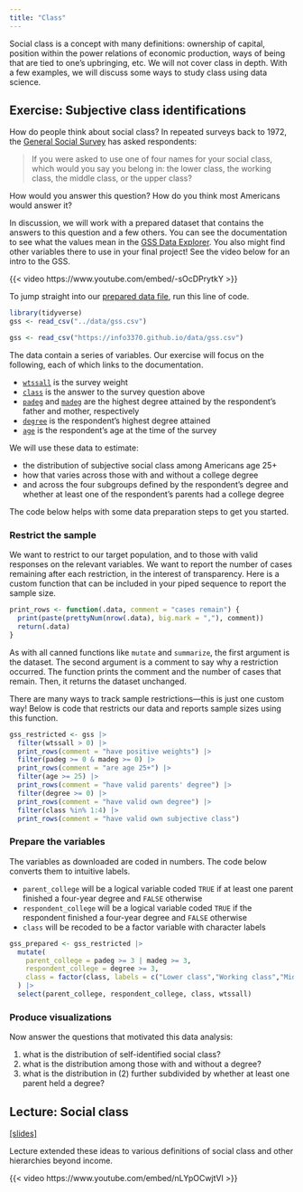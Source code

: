 ```yaml
---
title: "Class"
---
```


Social class is a concept with many definitions: ownership of capital, position within the power relations of economic production, ways of being that are tied to one's upbringing, etc. We will not cover class in depth. With a few examples, we will discuss some ways to study class using data science.

## Exercise: Subjective class identifications

How do people think about social class? In repeated surveys back to 1972, the [General Social Survey](https://gssdataexplorer.norc.org/MyGSS) has asked respondents:

> If you were asked to use one of four names for your social 
class, which would you say you belong in: the lower class, the 
working class, the middle class, or the upper class?

How would you answer this question? How do you think most Americans would answer it?

In discussion, we will work with a prepared dataset that contains the answers to this question and a few others. You can see the documentation to see what the values mean in the [GSS Data Explorer](https://gssdataexplorer.norc.org). You also might find other variables there to use in your final project! See the video below for an intro to the GSS.

{{< video https://www.youtube.com/embed/-sOcDPrytkY
 >}}
 
 To jump straight into our [prepared data file](../data/gss.csv), run this line of code.
 
```r
library(tidyverse)
gss <- read_csv("../data/gss.csv")
```

```r
gss <- read_csv("https://info3370.github.io/data/gss.csv")
```

The data contain a series of variables. Our exercise will focus on the following, each of which links to the documentation.

- [`wtssall`](https://gssdataexplorer.norc.org/variables/5595/vshow) is the survey weight
- [`class`](https://gssdataexplorer.norc.org/variables/568/vshow) is the answer to the survey question above
- [`padeg`](https://gssdataexplorer.norc.org/variables/60/vshow) and [`madeg`](https://gssdataexplorer.norc.org/variables/61/vshow) are the highest degree attained by the respondent's father and mother, respectively
- [`degree`](https://gssdataexplorer.norc.org/variables/59/vshow) is the respondent's highest degree attained
- [`age`](https://gssdataexplorer.norc.org/variables/53/vshow) is the respondent's age at the time of the survey

We will use these data to estimate:

- the distribution of subjective social class among Americans age 25+
- how that varies across those with and without a college degree
- and across the four subgroups defined by the respondent's degree and whether at least one of the respondent's parents had a college degree

The code below helps with some data preparation steps to get you started.

### Restrict the sample

We want to restrict to our target population, and to those with valid responses on the relevant variables. We want to report the number of cases remaining after each restriction, in the interest of transparency. Here is a custom function that can be included in your piped sequence to report the sample size.

```r
print_rows <- function(.data, comment = "cases remain") {
  print(paste(prettyNum(nrow(.data), big.mark = ","), comment))
  return(.data)
}
```

As with all canned functions like `mutate` and `summarize`, the first argument is the dataset. The second argument is a comment to say why a restriction occurred. The function prints the comment and the number of cases that remain. Then, it returns the dataset unchanged.

There are many ways to track sample restrictions---this is just one custom way! Below is code that restricts our data and reports sample sizes using this function.

```r
gss_restricted <- gss |>
  filter(wtssall > 0) |>
  print_rows(comment = "have positive weights") |>
  filter(padeg >= 0 & madeg >= 0) |>
  print_rows(comment = "are age 25+") |>
  filter(age >= 25) |>
  print_rows(comment = "have valid parents' degree") |>
  filter(degree >= 0) |>
  print_rows(comment = "have valid own degree") |>
  filter(class %in% 1:4) |>
  print_rows(comment = "have valid own subjective class")
```

### Prepare the variables

The variables as downloaded are coded in numbers. The code below converts them to intuitive labels.

- `parent_college` will be a logical variable coded `TRUE` if at least one parent finished a four-year degree and `FALSE` otherwise
- `respondent_college` will be a logical variable coded `TRUE` if the respondent finished a four-year degree and `FALSE` otherwise
- `class` will be recoded to be a factor variable with character labels

```r
gss_prepared <- gss_restricted |>
  mutate(
    parent_college = padeg >= 3 | madeg >= 3,
    respondent_college = degree >= 3,
    class = factor(class, labels = c("Lower class","Working class","Middle class","Upper class"))
  ) |>
  select(parent_college, respondent_college, class, wtssall)
```

### Produce visualizations

Now answer the questions that motivated this data analysis:

1. what is the distribution of self-identified social class?
2. what is the distribution among those with and without a degree?
3. what is the distribution in (2) further subdivided by whether at least one parent held a degree?

## Lecture: Social class

[[slides]](../slides/lec8/lec8.pdf)

Lecture extended these ideas to various definitions of social class and other hierarchies beyond income.

{{< video https://www.youtube.com/embed/nLYpOCwjtVI >}}




